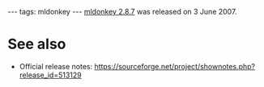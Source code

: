 ---
tags: mldonkey
---
[[mldonkey 2.8.7]] was released on 3 June 2007.

= See also =

* Official release notes: https://sourceforge.net/project/shownotes.php?release_id=513129
